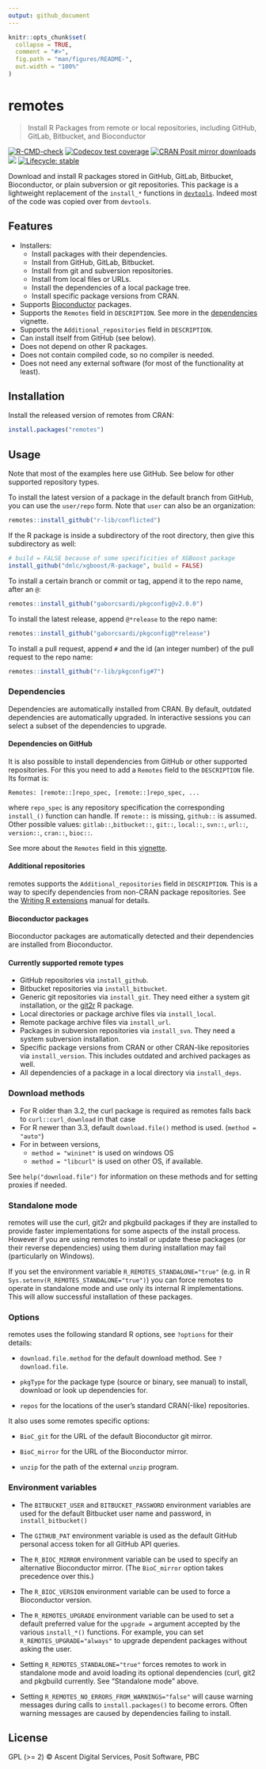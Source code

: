 ```yaml
---
output: github_document
---
```


<!-- README.md is generated from README.Rmd. Please edit that file -->

```r
knitr::opts_chunk$set(
  collapse = TRUE,
  comment = "#>",
  fig.path = "man/figures/README-",
  out.width = "100%"
)
```

# remotes

> Install R Packages from remote or local repositories,
> including GitHub, GitLab, Bitbucket, and Bioconductor


<!-- badges: start -->
[![R-CMD-check](https://github.com/r-lib/remotes/actions/workflows/R-CMD-check.yaml/badge.svg)](https://github.com/r-lib/remotes/actions/workflows/R-CMD-check.yaml)
[![Codecov test coverage](https://codecov.io/gh/r-lib/remotes/branch/main/graph/badge.svg)](https://app.codecov.io/gh/r-lib/remotes?branch=main)
[![CRAN Posit mirror downloads](https://cranlogs.r-pkg.org/badges/remotes)](https://www.r-pkg.org/pkg/remotes)
[![](https://www.r-pkg.org/badges/version/remotes)](https://www.r-pkg.org/pkg/remotes)
[![Lifecycle: stable](https://img.shields.io/badge/lifecycle-stable-brightgreen.svg)](https://lifecycle.r-lib.org/articles/stages.html)
<!-- badges: end -->

Download and install R packages stored in GitHub, GitLab, Bitbucket,
Bioconductor, or plain subversion or git repositories. This package
is a lightweight replacement of the `install_*` functions in
[`devtools`](https://github.com/r-lib/devtools).
Indeed most of the code was copied over from `devtools`.

## Features

* Installers:
  * Install packages with their dependencies.
  * Install from GitHub, GitLab, Bitbucket.
  * Install from git and subversion repositories.
  * Install from local files or URLs.
  * Install the dependencies of a local package tree.
  * Install specific package versions from CRAN.
* Supports [Bioconductor](https://bioconductor.org/) packages.
* Supports the `Remotes` field in `DESCRIPTION`. See more in the
  [dependencies](https://github.com/r-lib/remotes/blob/HEAD/vignettes/dependencies.Rmd) vignette.
* Supports the `Additional_repositories` field in `DESCRIPTION`.
* Can install itself from GitHub (see below).
* Does not depend on other R packages.
* Does not contain compiled code, so no compiler is needed.
* Does not need any external software (for most of the functionality
  at least).

## Installation

Install the released version of remotes from CRAN:

```r
install.packages("remotes")
```

## Usage

Note that most of the examples here use GitHub. See below for other
supported repository types.

To install the latest version of a package in the default branch from
GitHub, you can use the `user/repo` form. Note that `user` can also be
an organization:

```r
remotes::install_github("r-lib/conflicted")
```

If the R package is inside a subdirectory of the root directory,
then give this subdirectory as well:

```r
# build = FALSE because of some specificities of XGBoost package
install_github("dmlc/xgboost/R-package", build = FALSE)
```

To install a certain branch or commit or tag, append it to the
repo name, after an `@`:

```r
remotes::install_github("gaborcsardi/pkgconfig@v2.0.0")
```

To install the latest release, append `@*release` to the repo
name:

```r
remotes::install_github("gaborcsardi/pkgconfig@*release")
```

To install a pull request, append `#` and the id (an integer number)
of the pull request to the repo name:

```r
remotes::install_github("r-lib/pkgconfig#7")
```

### Dependencies

Dependencies are automatically installed from CRAN. By default,
outdated dependencies are automatically upgraded. In interactive sessions
you can select a subset of the dependencies to upgrade.

#### Dependencies on GitHub

It is also possible to install dependencies from GitHub or other
supported repositories. For this you need to add a `Remotes` field to the
`DESCRIPTION` file. Its format is:
```
Remotes: [remote::]repo_spec, [remote::]repo_spec, ...
```
where `repo_spec` is any repository specification the corresponding
`install_()` function can handle. If `remote::` is missing, `github::` is
assumed. Other possible values: `gitlab::`,`bitbucket::`, `git::`, `local::`,
`svn::`, `url::`, `version::`, `cran::`, `bioc::`.

See more about the `Remotes` field in this
[vignette](https://remotes.r-lib.org/articles/dependencies.html).

#### Additional repositories

remotes supports the `Additional_repositories` field in
`DESCRIPTION`. This is a way to specify dependencies from non-CRAN
package repositories. See the [Writing R extensions](https://cran.r-project.org/doc/manuals/r-release/R-exts.html#Package-Dependencies)
manual for details.

#### Bioconductor packages

Bioconductor packages are automatically detected and their
dependencies are installed from Bioconductor.

#### Currently supported remote types

* GitHub repositories via `install_github`.
* Bitbucket repositories via `install_bitbucket`.
* Generic git repositories via `install_git`. They need either a
  system git installation, or the
  [git2r](https://github.com/ropensci/git2r) R package.
* Local directories or package archive files via `install_local`.
* Remote package archive files via `install_url`.
* Packages in subversion repositories via `install_svn`. They need
  a system subversion installation.
* Specific package versions from CRAN or other CRAN-like
  repositories via `install_version`. This includes outdated
  and archived packages as well.
* All dependencies of a package in a local directory via
  `install_deps`.

### Download methods

* For R older than 3.2, the curl package is required as remotes falls back
  to `curl::curl_download` in that case
* For R newer than 3.3, default `download.file()` method is used.
  (`method = "auto"`)
* For in between versions,
    * `method = "wininet"` is used on windows OS
    * `method = "libcurl"` is used on other OS, if available.

See `help("download.file")` for information on these methods and for
setting proxies if needed.

### Standalone mode

remotes will use the curl, git2r and pkgbuild packages if they are
installed to provide faster implementations for some aspects of the install
process. However if you are using remotes to install or update these packages
(or their reverse dependencies) using them during installation may fail
(particularly on Windows).

If you set the environment variable `R_REMOTES_STANDALONE="true"` (e.g.
in R `Sys.setenv(R_REMOTES_STANDALONE="true")`) you can force remotes to
operate in standalone mode and use only its internal R implementations. This
will allow successful installation of these packages.

### Options

remotes uses the following standard R options, see `?options` for their
details:

* `download.file.method` for the default download method. See
  `?download.file`.

* `pkgType` for the package type (source or binary, see manual) to install,
  download or look up dependencies for.

* `repos` for the locations of the user's standard CRAN(-like) repositories.

It also uses some remotes specific options:

* `BioC_git` for the URL of the default Bioconductor git mirror.

* `BioC_mirror` for the URL of the Bioconductor mirror.

* `unzip` for the path of the external `unzip` program.

### Environment variables

* The `BITBUCKET_USER` and `BITBUCKET_PASSWORD` environment variables
  are used for the default Bitbucket  user name and password, in
  `install_bitbucket()`

* The `GITHUB_PAT` environment variable is used as the default GitHub
  personal access token for all GitHub API queries.

* The `R_BIOC_MIRROR` environment variable can be used to specify an
  alternative Bioconductor mirror. (The `BioC_mirror` option takes
  precedence over this.)

* The `R_BIOC_VERSION` environment variable can be used to force a
  Bioconductor version.

* The `R_REMOTES_UPGRADE` environment variable can be used to set a default
  preferred value for the `upgrade =` argument accepted by the various
  `install_*()` functions. For example, you can set `R_REMOTES_UPGRADE="always"`
  to upgrade dependent packages without asking the user.

* Setting `R_REMOTES_STANDALONE="true"` forces remotes to work in standalone
  mode and avoid loading its optional dependencies (curl, git2 and pkgbuild
  currently. See "Standalone mode" above.

* Setting `R_REMOTES_NO_ERRORS_FROM_WARNINGS="false"` will cause warning
  messages during calls to `install.packages()` to become errors. Often warning
  messages are caused by dependencies failing to install.

## License

GPL (>= 2) © Ascent Digital Services, Posit Software, PBC
